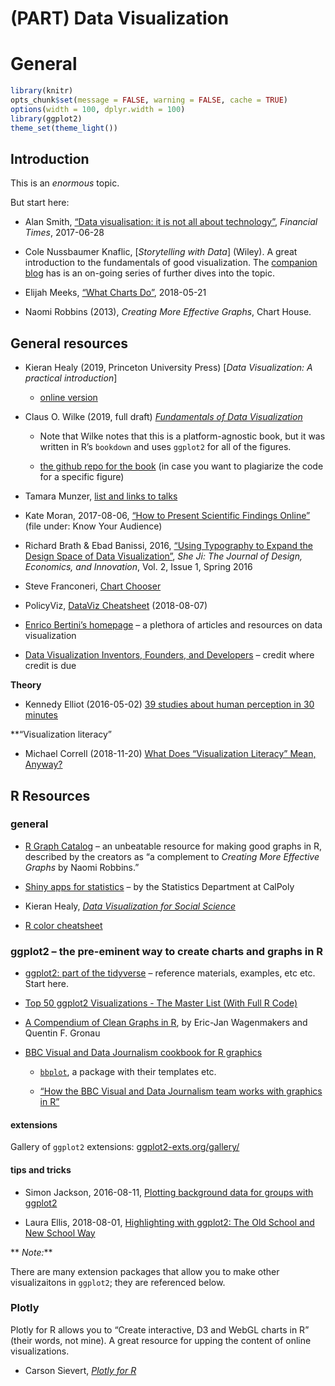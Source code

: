 # (PART) Data Visualization {-} 


# General {#datavisualization}

```r
library(knitr)
opts_chunk$set(message = FALSE, warning = FALSE, cache = TRUE)
options(width = 100, dplyr.width = 100)
library(ggplot2)
theme_set(theme_light())
```

## Introduction

This is an _enormous_ topic. 

But start here: 

* Alan Smith, ["Data visualisation: it is not all about technology"](https://www.ft.com/content/aba6c58e-5a8e-11e7-9bc8-8055f264aa8b?accessToken=zwAAAVz0i_FYkdOrpsWOWo4R59ObyIBV8mSqiw.MEQCIFBdm394GSC6W-YIMME93SN8BgAuLEfyK8nFshbAiyu-AiBx6Qx4Ivd3qh-VSfIlwrf5tYKdnbGId1n0pzxZFUwDsQ&sharetype=gift), _Financial Times_, 2017-06-28

* Cole Nussbaumer Knaflic, [_Storytelling with Data_] (Wiley). A great introduction to the fundamentals of good visualization. The [companion blog](https://www.storytellingwithdata.com/) has is an on-going series of further dives into the topic.

* Elijah Meeks, ["What Charts Do"](https://medium.com/@Elijah_Meeks/what-charts-do-48ed96f70a74), 2018-05-21

* Naomi Robbins (2013), _Creating More Effective Graphs_, Chart House.


## General resources

* Kieran Healy (2019, Princeton University Press) [_Data Visualization: A practical introduction_]
    
    - [online version](http://socviz.co/)

* Claus O. Wilke (2019, full draft) [_Fundamentals of Data Visualization_](http://serialmentor.com/dataviz/)

  - Note that Wilke notes that this is a platform-agnostic book, but it was written in R's `bookdown` and uses `ggplot2` for all of the figures.

  - [the github repo for the book](https://github.com/clauswilke/dataviz) (in case you want to plagiarize the code for a specific figure)


* Tamara Munzer, [list and links to talks](http://www.cs.ubc.ca/~tmm/talks.html?utm_content=bufferd5cd8&utm_medium=social&utm_source=twitter.com&utm_campaign=buffer#cj16)


* Kate Moran, 2017-08-06, ["How to Present Scientific Findings Online"](https://www.nngroup.com/articles/scientific-findings-online/) (file under: Know Your Audience)

* Richard Brath & Ebad Banissi, 2016, ["Using Typography to Expand the
Design Space of Data Visualization"](https://www.sciencedirect.com/science/article/pii/S2405872616300107), _She Ji: The Journal of Design, Economics, and Innovation_, Vol. 2, Issue 1, Spring 2016

* Steve Franconeri, [Chart Chooser](http://experception.net/)

* PolicyViz, [DataViz Cheatsheet](https://policyviz.com/2018/08/07/dataviz-cheatsheet/) (2018-08-07)

* [Enrico Bertini's homepage](http://enrico.bertini.io/) -- a plethora of articles and resources on data visualization

* [Data Visualization Inventors, Founders, and Developers](https://policyviz.com/2019/01/09/data-visualization-inventors-founders-and-developers/) -- credit where credit is due



**Theory**

* Kennedy Elliot (2016-05-02) [39 studies about human perception in 30 minutes](https://medium.com/@kennelliott/39-studies-about-human-perception-in-30-minutes-4728f9e31a73)


**"Visualization literacy"

* Michael Correll (2018-11-20) [What Does “Visualization Literacy” Mean, Anyway?](https://medium.com/multiple-views-visualization-research-explained/what-does-visualization-literacy-mean-anyway-22f3b3badc0) 



## R Resources

### general

* [R Graph Catalog](http://shiny.stat.ubc.ca/r-graph-catalog/) -- an unbeatable resource for making good graphs in R, described by the creators as "a complement to _Creating More Effective Graphs_ by Naomi Robbins." 

* [Shiny apps for statistics](https://statistics.calpoly.edu/shiny) -- by the Statistics Department at CalPoly

* Kieran Healy, [_Data Visualization for Social Science_](http://socviz.co/)

* [R color cheatsheet](https://www.nceas.ucsb.edu/~frazier/RSpatialGuides/colorPaletteCheatsheet.pdf)



### ggplot2 -- the pre-eminent way to create charts and graphs in R

* [ggplot2: part of the tidyverse](http://ggplot2.tidyverse.org/index.html) -- reference materials, examples, etc etc. Start here.

* [Top 50 ggplot2 Visualizations - The Master List (With Full R Code)](http://r-statistics.co/Top50-Ggplot2-Visualizations-MasterList-R-Code.html)

* [A Compendium of Clean Graphs in R](http://shinyapps.org/apps/RGraphCompendium/index.php), by Eric-Jan Wagenmakers and Quentin F. Gronau

* [BBC Visual and Data Journalism cookbook for R graphics](https://bbc.github.io/rcookbook/)

   - [`bbplot`](https://github.com/bbc/bbplot), a package with their templates etc.
   
   - ["How the BBC Visual and Data Journalism team works with graphics in R"](https://medium.com/bbc-visual-and-data-journalism/how-the-bbc-visual-and-data-journalism-team-works-with-graphics-in-r-ed0b35693535)


#### extensions

Gallery of `ggplot2` extensions: [ggplot2-exts.org/gallery/](ggplot2 extensions - gallery )


#### tips and tricks

* Simon Jackson, 2016-08-11, [Plotting background data for groups with ggplot2](https://drsimonj.svbtle.com/plotting-background-data-for-groups-with-ggplot2)

* Laura Ellis, 2018-08-01, [Highlighting with ggplot2: The Old School and New School Way](https://www.littlemissdata.com/blog/highlight)


** _Note:_**

There are many extension packages that allow you to make other visualizaitons in `ggplot2`; they are referenced below.


### Plotly

Plotly for R allows you to "Create interactive, D3 and WebGL charts in R" (their words, not mine). A great resource for upping the content of online visualizations.

* Carson Sievert, [_Plotly for R_](http://plotly-book.cpsievert.me/)

